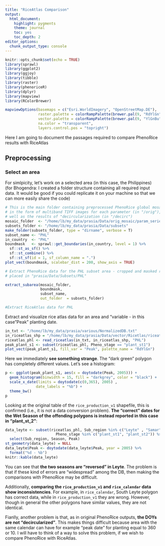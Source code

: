 ```yaml
---
title: "RiceAtlas Comparison"
output:
  html_document:
    highlight: pygments
    theme: journal
    toc: yes
    toc_depth: 2
editor_options: 
  chunk_output_type: console
---
```


```r
knitr::opts_chunk$set(echo = TRUE)
library(sprawl)
library(ggplot2)
library(ggjoy)
library(tibble)
library(raster)
library(phenoriceR)
library(dplyr)
library(mapview)
library(RColorBrewer)

mapviewOptions(basemaps = c("Esri.WorldImagery", "OpenStreetMap.DE"),
               raster.palette = colorRampPalette(brewer.pal(9, "RdYlGn")),
               vector.palette = colorRampPalette(brewer.pal(9, "YlGnBu")),
               na.color = "transparent",
               layers.control.pos = "topright")


```

Here I am going to document the passages required to compare PhenoRice results
with RiceAtlas

## Preprocessing

### Select an area

For simlpicity, let's work on a selected area (in this case, the Philippines) 
(for Bhogendra: I created a folder structure containing all required input 
data. It would be good if you could replicate it on your machine so that we
can more easily share the code)

```r

# This is the main folder containing preprocessed PhenoRice global mosaics
# in the form of multiband TIFF images for each parameter (in "/orig"), as 
# well as the results of "decircularization (in "/decirc")
mosaic_folder  <- "/home/lb/my_data/prasia/Data/orig_mosaic/param_series/"
subsets_folder <- "/home/lb/my_data/prasia/Data/subsets"
make_folder(subsets_folder, type = "dirname", verbose = T)
subset_name <- "PHL"
in_country  <- "PHL"
boundmask   <- sprawl::get_boundaries(in_country, level = 1) %>%
  sf::st_as_sf() %>% 
  sf::st_combine() %>%
  sf::st_sf(id = 1, sf_column_name = ".") 
plot_vect(boundmask, scalebar_dist = 200, show_axis = TRUE)

# Extract PhenoRice data for the PHL subset area - cropped and masked results are 
# placed in "prasia/Data/Subsets/PHL"

extract_subarea(mosaic_folder,
                boundmask,
                subset_name,
                out_folder  = subsets_folder)

#Extract RiceAtlas data for PHL

```

Extract and visualize rice atlas data for an area and "variable -  in this case
"Peak" planting date. 

```r
in_txt <- "/home/lb/my_data/prasia/various/NormalizedDB.txt"
in_riceatlas_shp = "/home/lb/my_data/prasia/Data/vector/Ricetlas/riceatlas_asia.shp"
riceatlas_phl <- read_riceatlas(in_txt, in_riceatlas_shp, "PHL")
peak_plant_s1 <- subset(riceatlas_phl, Pheno_stage == "plant_st1")
plot_vect(peak_plant_s1, fill_var = "Peak", palette_name = "RdYlGn")
```

Here we immediately __see something strange__. The "dark green" polygon has
completely different values. Let's see a histogram:  

```r
p <- ggplot(peak_plant_s1, aes(x = doytodate(Peak, 2005))) + 
  geom_histogram(binwidth = 15, fill = "darkgrey", color = "black") +
  scale_x_date(limits = doytodate(c(0,365), 2005) ,
              date_labels = "%b") + 
  theme_bw() 
p

```
Looking at the original table of the `rice_production_v1` shapefile, this is
confirmed (i.e., it is not a data conversion problem). __The "correct" dates for 
the Wet Season of the offending polygons is instead reported in this case in 
"plant_st_2"__:

```r
data_leyte <- subset(riceatlas_phl, Sub_region %in% c("Leyte" , "Samar") & 
                       Pheno_stage %in% c("plant_st1", "plant_st2")) %>% 
  select(Sub_region, Season, Peak) 
st_geometry(data_leyte) = NULL
data_leyte$Peak <- doytodate(data_leyte$Peak, year = 2005) %>% 
  format("%d - %b")
knitr::kable(data_leyte)
```

You can see that __the two seasons are "reversed" in Leyte__. The problem is that 
if these kind of errors are "widespread" among the DB, then making the comparisons
with PhenoRice may be difficult. 

Additionally, __comparing the `rice_production_v1` and `rice_calendar` data show 
inconsistencies__. For example, in `rice_calendar`, South Leyte polygon has
correct data, while in `rice_production_v1` they are wrong. However, though 
in general the other polygons have similar values, they are not identical. 

Fianlly, another problem is that, as in original PhenoRice outputs, __the DOYs are 
not "decircularized"__. This makes things difficult because area with the same 
calendar can have for example "peak date" for planting equal to 360 or 10. 
I will have to think of a way to solve this problem, if we wish to compare 
PhenoRice with RiceAtlas. 
